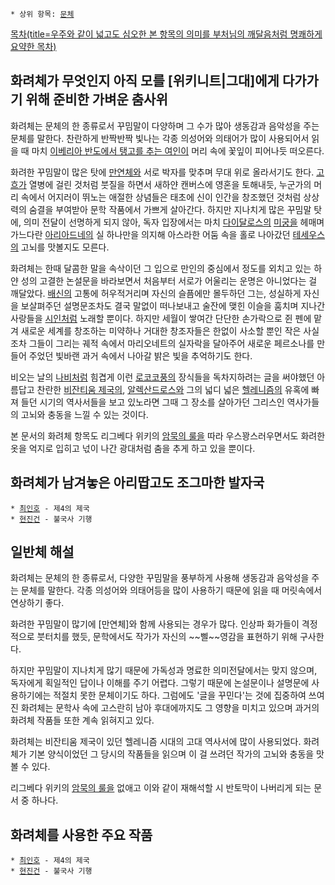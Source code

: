  * 상위 항목: [[문체]]

[[목차(title=우주와 같이 넓고도 심오한 본 항목의 의미를 부처님의 깨달음처럼 명쾌하게 요약한 목차)]]
== 화려체가 무엇인지 아직 모를 [위키니트|그대]에게 다가가기 위해 준비한 가벼운 춤사위 ==
화려체는 문체의 한 종류로서 꾸밈말이 다양하며 그 수가 많아 생동감과 음악성을 주는 문체를 말한다. 찬란하게 반짝반짝 빛나는 각종 의성어와 의태어가 많이 사용되어서 읽을 때 마치 [[소믈리에#s-1|이베리아 반도에서 탱고를 추는 여인]]이 머리 속에 꽃잎이 피어나듯 떠오른다.

화려한 꾸밈말이 많은 탓에 [[만연체]]와 서로 박자를 맞추며 무대 위로 올라서기도 한다. [[빈센트 반 고흐|고흐]]가 열병에 걸린 것처럼 붓질을 하면서 새하얀 캔버스에 영혼을 토해내듯, 누군가의 머리 속에서 어지러이 뛰노는 애절한 상념들은 태초에 신이 인간을 창조했던 것처럼 상상력의 숨결을 부여받아 문학 작품에서 가쁘게 살아간다. 하지만 지나치게 많은 꾸밈말 탓에, 의미 전달이 선명하게 되지 않아, 독자 입장에서는 마치 [[다이달로스]]의 [[미궁]]을 헤매며 가느다란 [[아리아드네]]의 실 하나만을 의지해 아스라한 어둠 속을 홀로 나아갔던 [[테세우스]]의 고뇌를 맛볼지도 모른다.

화려체는 한때 달콤한 말을 속삭이던 그 입으로 만인의 중심에서 정도를 외치고 있는 하얀 성의 고결한 논설문을 바라보면서 처음부터 서로가 어울리는 운명은 아니었다는 걸 깨달았다. [[배신]]의 고통에 허우적거리며 자신의 슬픔에만 몰두하던 그는, 성실하게 자신을 보살펴주던 설명문조차도 결국 말없이 떠나보내고 술잔에 맺힌 이슬을 훔치며 지나간 사랑들을 [[시인]]처럼 노래할 뿐이다. 하지만 세월이 쌓여간 단단한 손가락으로 쥔 펜에 맡겨 새로운 세계를 창조하는 미약하나 거대한 창조자들은 한없이 사소할 뿐인 작은 사실조차 그들이 그리는 궤적 속에서 마리오네트의 실자락을 달아주어 새로운 페르소나를 만들어 주었던 빛바랜 과거 속에서 나아갈 밝은 빛을 추억하기도 한다.

비오는 날의 [[나비]]처럼 힘겹게 이런 [[로코코]]풍의 장식들을 독차지하려는 글을 써야했던 아름답고 찬란한 [[비잔티움 제국]]의, [[알렉산드로스]]와 그의 넓디 넓은 [[헬레니즘]]의 유혹에 빠져 들던 시기의 역사서들을 보고 있노라면 그때 그 장소를 살아가던 그리스인 역사가들의 고뇌와 충동을 느낄 수 있는 것이다. 

본 문서의 화려체 항목도 리그베다 위키의 [[암묵의 룰]]을 따라 우스꽝스러우면서도 화려한 옷을 억지로 입히고 넋이 나간 광대처럼 춤을 추게 하고 있을 뿐이다.

== 화려체가 남겨놓은 아리땁고도 조그마한 발자국 ==
 * [[최인호]] - 제4의 제국
 * [[현진건]] - 불국사 기행

== 일반체 해설 ==
화려체는 문체의 한 종류로서, 다양한 꾸밈말을 풍부하게 사용해 생동감과 음악성을 주는 문체를 말한다. 각종 의성어와 의태어등을 많이 사용하기 때문에 읽을 때 머릿속에서 연상하기 좋다.

화려한 꾸밈말이 많기에 [만연체]와 함께 사용되는 경우가 많다. 인상파 화가들이 격정적으로 붓터치를 했듯, 문학에서도 작가가 자신의 ~~삘~~영감을 표현하기 위해 구사한다. 

하지만 꾸밈말이 지나치게 많기 때문에 가독성과 명료한 의미전달에서는 맞지 않으며, 독자에게 획일적인 답이나 이해를 주기 어렵다. 그렇기 때문에 논설문이나 설명문에 사용하기에는 적절치 못한 문체이기도 하다. 그럼에도 '글을 꾸민다'는 것에 집중하여 쓰여진 화려체는 문학사 속에 고스란히 남아 후대에까지도 그 영향을 미치고 있으며 과거의 화려체 작품들 또한 계속 읽혀지고 있다.

화려체는 비잔티움 제국이 있던 헬레니즘 시대의 고대 역사서에 많이 사용되었다. 화려체가 기본 양식이었던 그 당시의 작품들을 읽으며 이 걸 쓰려던 작가의 고뇌와 충동을 맛볼 수 있다.

리그베다 위키의 [[암묵의 룰]]을 없애고 이와 같이 재해석할 시 반토막이 나버리게 되는 문서 중 하나다.

== 화려체를 사용한 주요 작품 ==
 * [[최인호]] - 제4의 제국
 * [[현진건]] - 불국사 기행
